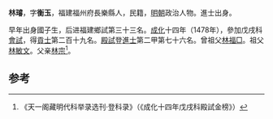'''林璿'''，字'''衡玉'''，福建福州府長樂縣人，民籍，[[明朝|明朝]]政治人物。進士出身。

早年出身國子生，后进福建鄉試第三十三名。[[成化|成化]]十四年（1478年），參加戊戌科[[會試|會試]]，得[[貢士|貢士]]第二百十九名。[[殿試|殿試]]登[[進士|進士]]第二甲第七十六名。曾祖父[[林福□|林福□]]。祖父[[林敏文|林敏文]]。父亲[[林宗|林宗]]<ref>《天一阁藏明代科举录选刊·登科录》（《成化十四年戊戌科殿試金榜》）</ref>。

==参考==
{{reflist}}
{{明朝人物小作品}}
{{成化十四年戊戌科殿試金榜}}